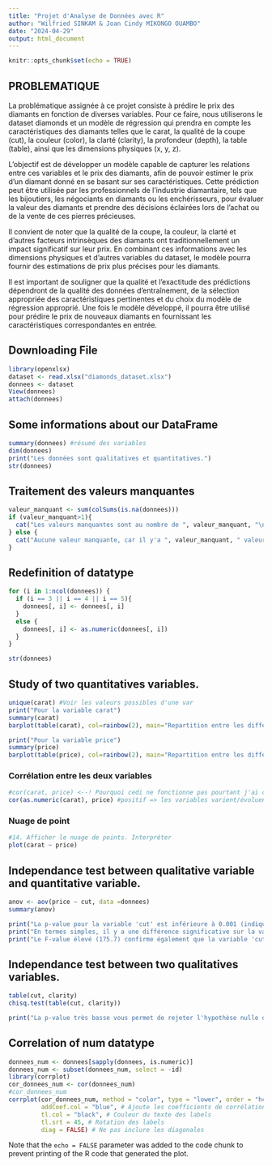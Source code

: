 ---
title: "Projet d'Analyse de Données avec R"
author: "Wilfried SINKAM & Joan Cindy MIKONGO OUAMBO"
date: "2024-04-29"
output: html_document
---

```{r setup, include=FALSE}
knitr::opts_chunk$set(echo = TRUE)
```
## PROBLEMATIQUE

La problématique assignée à ce projet consiste à prédire le prix des diamants en fonction de diverses variables. Pour ce faire, nous utiliserons le dataset diamonds et un modèle de régression qui prendra en compte les caractéristiques des diamants telles que le carat, la qualité de la coupe (cut), la couleur (color), la clarté (clarity), la profondeur (depth), la table (table), ainsi que les dimensions physiques (x, y, z).

L'objectif est de développer un modèle capable de capturer les relations entre ces variables et le prix des diamants, afin de pouvoir estimer le prix d'un diamant donné en se basant sur ses caractéristiques. Cette prédiction peut être utilisée par les professionnels de l'industrie diamantaire, tels que les bijoutiers, les négociants en diamants ou les enchérisseurs, pour évaluer la valeur des diamants et prendre des décisions éclairées lors de l'achat ou de la vente de ces pierres précieuses.

Il convient de noter que la qualité de la coupe, la couleur, la clarté et d'autres facteurs intrinsèques des diamants ont traditionnellement un impact significatif sur leur prix. En combinant ces informations avec les dimensions physiques et d'autres variables du dataset, le modèle pourra fournir des estimations de prix plus précises pour les diamants.

Il est important de souligner que la qualité et l'exactitude des prédictions dépendront de la qualité des données d'entraînement, de la sélection appropriée des caractéristiques pertinentes et du choix du modèle de régression approprié. Une fois le modèle développé, il pourra être utilisé pour prédire le prix de nouveaux diamants en fournissant les caractéristiques correspondantes en entrée.


## Downloading File

```{r}
library(openxlsx)
dataset <- read.xlsx("diamonds_dataset.xlsx")
donnees <- dataset
View(donnees)
attach(donnees)
```

## Some informations about our DataFrame

```{r}
summary(donnees) #résumé des variables
dim(donnees)
print("Les données sont qualitatives et quantitatives.")
str(donnees)
```

## Traitement des valeurs manquantes

```{r}
valeur_manquant <- sum(colSums(is.na(donnees)))
if (valeur_manquant>1){
  cat("Les valeurs manquantes sont au nombre de ", valeur_manquant, "\n")
} else {
  cat("Aucune valeur manquante, car il y'a ", valeur_manquant, " valeur manquante!", "\n")
}
```
## Redefinition of datatype

```{r}
for (i in 1:ncol(donnees)) {
  if (i == 3 || i == 4 || i == 5){
    donnees[, i] <- donnees[, i]
  }
  else {
    donnees[, i] <- as.numeric(donnees[, i])
  }
}

str(donnees)
```

## Study of two quantitatives variables.

```{r}
unique(carat) #Voir les valeurs possibles d'une var
print("Pour la variable carat")
summary(carat)
barplot(table(carat), col=rainbow(2), main="Repartition entre les differents type de carat.")
```

```{r}
print("Pour la variable price")
summary(price)
barplot(table(price), col=rainbow(2), main="Repartition entre les differents type de prix.")
```

### Corrélation entre les deux variables

```{r}
#cor(carat, price) <--! Pourquoi cedi ne fonctionne pas pourtant j'ai converti les valeurs en num??? >
cor(as.numeric(carat), price) #positif => les variables varient/évoluent dans le même sens.
```
### Nuage de point

```{r}
#14. Afficher le nuage de points. Interpréter
plot(carat ~ price)
```

## Independance test between qualitative variable and quantitative variable.

```{r}
anov <- aov(price ~ cut, data =donnees)
summary(anov)

print("La p-value pour la variable 'cut' est inférieure à 0.001 (indiquée par ***), ce qui signifie que nous pouvons rejeter l'hypothèse nulle que toutes les catégories de 'cut' ont la même moyenne.")
print("En termes simples, il y a une différence significative sur la variable dépendante en fonction des différents niveaux de 'cut'.")
print("Le F-value élevé (175.7) confirme également que la variable 'cut' a un effet significatif et fort sur la variable dépendante.")
```

## Independance test between two qualitatives variables.

```{r}
table(cut, clarity)
chisq.test(table(cut, clarity))

print("La p-value très basse vous permet de rejeter l'hypothèse nulle d'indépendance entre les variables 'cut' et 'clarity'. En d'autres termes, il existe une association statistiquement significative entre la qualité de la taille ('cut') et la clarté ('clarity') des données analysées. Les deux variables ne sont pas indépendantes, et les variations dans l'une sont associées à des variations dans l'autre.")
```

## Correlation of num datatype

```{r}
donnees_num <- donnees[sapply(donnees, is.numeric)]
donnees_num <- subset(donnees_num, select = -id)
library(corrplot)
cor_donnees_num <- cor(donnees_num)
#cor_donnees_num
corrplot(cor_donnees_num, method = "color", type = "lower", order = "hclust",
         addCoef.col = "blue", # Ajoute les coefficients de corrélation
         tl.col = "black", # Couleur du texte des labels
         tl.srt = 45, # Rotation des labels
         diag = FALSE) # Ne pas inclure les diagonales

```

Note that the `echo = FALSE` parameter was added to the code chunk to prevent printing of the R code that generated the plot.
